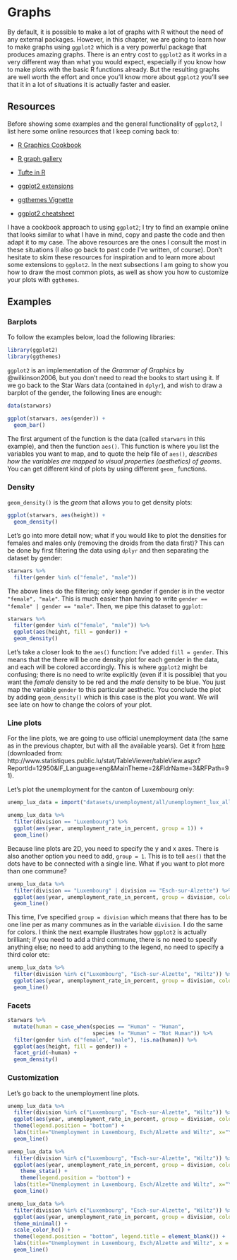 # Graphs

By default, it is possible to make a lot of graphs with R without the need of any external
packages. However, in this chapter, we are going to learn how to make graphs using `ggplot2` which
is a very powerful package that produces amazing graphs. There is an entry cost to `ggplot2` as it
works in a very different way than what you would expect, especially if you know how to make plots
with the basic R functions already. But the resulting graphs are well worth the effort and once
you'll know more about `ggplot2` you'll see that it in a lot of situations it is actually faster
and easier.

## Resources

Before showing some examples and the general functionality of `ggplot2`, I list here some online
resources that I keep coming back to:

* [R Graphics Cookbook](http://www.cookbook-r.com/Graphs/)

* [R graph gallery](http://www.r-graph-gallery.com/portfolio/ggplot2-package/)

* [Tufte in R](http://motioninsocial.com/tufte/)

* [ggplot2 extensions](http://www.ggplot2-exts.org/gallery/)

* [ggthemes Vignette](https://cran.r-project.org/web/packages/ggthemes/vignettes/ggthemes.html)

* [ggplot2 cheatsheet](https://www.rstudio.com/wp-content/uploads/2015/03/ggplot2-cheatsheet.pdf)

I have a cookbook approach to using `ggplot2`; I try to find an example online that looks similar
to what I have in mind, copy and paste the code and then adapt it to my case. The above resources
are the ones I consult the most in these situations (I also go back to past code I've written, of
course). Don't hesitate to skim these resources for inspiration and to learn more about some
extensions to `ggplot2`. In the next subsections I am going to show you how to draw the most common
plots, as well as show you how to customize your plots with `ggthemes`.


## Examples

### Barplots

To follow the examples below, load the following libraries:

```r
library(ggplot2)
library(ggthemes)
```

`ggplot2` is an implementation of the *Grammar of Graphics* by @wilkinson2006, but you don't need
to read the books to start using it. If we go back to the Star Wars data (contained in `dplyr`),
and wish to draw a barplot of the gender, the following lines are enough:


```r
data(starwars)

ggplot(starwars, aes(gender)) +
  geom_bar()
```

The first argument of the function is the data (called `starwars` in this example), and then the
function `aes()`. This function is where you list the variables you want to map, and to quote the
help file of `aes()`, *describes how the variables are mapped to visual properties (aesthetics) of
geoms*. You can get different kind of plots by using different `geom_` functions.


### Density

`geom_density()` is the *geom* that allows you to get density plots:

```r
ggplot(starwars, aes(height)) +
  geom_density()
```

Let's go into more detail now; what if you would like to plot the densities for females and males
only (removing the droids from the data first)? This can be done by first filtering the data using
`dplyr` and then separating the dataset by gender:


```r
starwars %>%
  filter(gender %in% c("female", "male"))
```

The above lines do the filtering; only keep gender if gender is in the vector `"female", "male"`.
This is much easier than having to write `gender == "female" | gender == "male"`. Then, we pipe
this dataset to `ggplot`:

```r
starwars %>%
  filter(gender %in% c("female", "male")) %>%
  ggplot(aes(height, fill = gender)) +
  geom_density()
```

Let's take a closer look to the `aes()` function: I've added `fill = gender`. This means that the
there will be one density plot for each gender in the data, and each will be colored accordingly.
This is where `ggplot2` might be confusing; there is no need to write explicitly (even if it is
possible) that you want the *female* density to be red and the *male* density to be blue. You just
map the variable `gender` to this particular aesthetic. You conclude the plot by adding
`geom_density()` which is this case is the plot you want. We will see late on how to change the
colors of your plot.


### Line plots

For the line plots, we are going to use official unemployment data (the same as in the previous
chapter, but with all the available years). Get it from
[here](https://github.com/b-rodrigues/r_for_statec/tree/master/datasets/unemployment/all)
(downloaded from:
http://www.statistiques.public.lu/stat/TableViewer/tableView.aspx?ReportId=12950&IF_Language=eng&MainTheme=2&FldrName=3&RFPath=91).

Let's plot the unemployment for the canton of Luxembourg only:

```r
unemp_lux_data = import("datasets/unemployment/all/unemployment_lux_all.csv")

unemp_lux_data %>%
  filter(division == "Luxembourg") %>%
  ggplot(aes(year, unemployment_rate_in_percent, group = 1)) +
  geom_line()
```

Because line plots are 2D, you need to specify the y and x axes. There is also another option you
need to add, `group = 1`. This is to tell `aes()` that the dots have to be connected with a single
line. What if you want to plot more than one commune?

```r
unemp_lux_data %>%
  filter(division == "Luxembourg" | division == "Esch-sur-Alzette") %>%
  ggplot(aes(year, unemployment_rate_in_percent, group = division, color = division)) +
  geom_line()
```

This time, I've specified `group = division` which means that there has to be one line per as many
communes as in the variable `division`. I do the same for colors. I think the next example
illustrates how `ggplot2` is actually brilliant; if you need to add a third commune, there is no
need to specify anything else; no need to add anything to the legend, no need to specify a third
color etc:

```r
unemp_lux_data %>%
  filter(division %in% c("Luxembourg", "Esch-sur-Alzette", "Wiltz")) %>%
  ggplot(aes(year, unemployment_rate_in_percent, group = division, color = division)) +
  geom_line()
```

### Facets

```r
starwars %>%
  mutate(human = case_when(species == "Human" ~ "Human",
                           species != "Human" ~ "Not Human")) %>%
  filter(gender %in% c("female", "male"), !is.na(human)) %>%
  ggplot(aes(height, fill = gender)) +
  facet_grid(~human) +
  geom_density()
```


### Customization

Let's go back to the unemployment line plots.

```r
unemp_lux_data %>%
  filter(division %in% c("Luxembourg", "Esch-sur-Alzette", "Wiltz")) %>%
  ggplot(aes(year, unemployment_rate_in_percent, group = division, color = division)) +
  theme(legend.position = "bottom") +
  labs(title="Unemployment in Luxembourg, Esch/Alzette and Wiltz", x="Year", y = "Rate")+
  geom_line()
```

```r
unemp_lux_data %>%
  filter(division %in% c("Luxembourg", "Esch-sur-Alzette", "Wiltz")) %>%
  ggplot(aes(year, unemployment_rate_in_percent, group = division, color = division)) +
    theme_stata() +
    theme(legend.position = "bottom") +
  labs(title="Unemployment in Luxembourg, Esch/Alzette and Wiltz", x="Year", y = "Rate") +
  geom_line()
```

```r
unemp_lux_data %>%
  filter(division %in% c("Luxembourg", "Esch-sur-Alzette", "Wiltz")) %>%
  ggplot(aes(year, unemployment_rate_in_percent, group = division, color = division)) +
  theme_minimal() +
  scale_color_hc() +
  theme(legend.position = "bottom", legend.title = element_blank()) +
  labs(title="Unemployment in Luxembourg, Esch/Alzette and Wiltz", x = "Year", y = "Rate") +
  geom_line()
```
